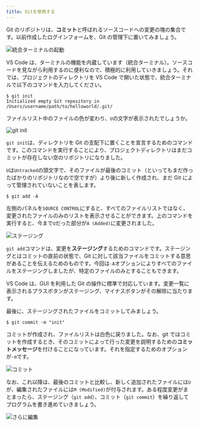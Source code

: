 ```yaml
---
title: Gitを使用する
---
```


Git のリポジトリは、**コミット**と呼ばれるソースコードへの変更の塊の集合です。以前作成したログインフォームを、Git の管理下に置いてみましょう。

![統合ターミナルの起動](09/new-integrated-terminal.png)

VS Code は、ターミナルの機能を内蔵しています（統合ターミナル）。ソースコードを見ながら利用するのに便利なので、積極的に利用していきましょう。それでは、プロジェクトのディレクトリを VS Code で開いた状態で、統合ターミナルで以下のコマンドを入力してください。

```
$ git init
Initialized empty Git repository in /Users/username/path/to/helloworld/.git/
```

ファイルリスト中のファイルの色が変わり、`U`の文字が表示されたでしょうか。

![git init](09/git-init.png)

`git init`は、ディレクトリを Git の支配下に置くことを宣言するためのコマンドです。このコマンドを実行することにより、プロジェクトディレクトリはまだコミットが存在しない空のリポジトリになりました。

`U`は`Untracked`の頭文字で、そのファイルが最後のコミット（といってもまだ作ったばかりのリポジトリなので空ですが）より後に新しく作成され、まだ Git によって管理されていないことを表します。

```
$ git add -A
```

左側のパネルを`SOURCE CONTROL`にすると、すべてのファイルリストではなく、変更されたファイルのみのリストを表示させることができます。上のコマンドを実行すると、今まで`U`だった部分が`A (Added)`に変更されました。

![ステージング](09/git-staging.png)

`git add`コマンドは、変更を**ステージング**するためのコマンドです。ステージングとはコミットの直前の状態で、Git に対して該当ファイルをコミットする意思があることを伝えるためのものです。今回は`-A`オプションによりすべてのファイルをステージングしましたが、特定のファイルのみとすることもできます。

VS Code は、GUI を利用した Git の操作に標準で対応しています。変更一覧に表示されるプラスボタンがステージング、マイナスボタンがその解除に当たります。

最後に、ステージングされたファイルをコミットしてみましょう。

```
$ git commit -m "init"
```

コミットが作成され、ファイルリストは白色に戻りました。なお、git ではコミットを作成するとき、そのコミットによって行った変更を説明するための**コミットメッセージ**を付けることになっています。それを指定するためのオプションが`-m`です。

![コミット](09/git-commit.png)

なお、これ以降は、最後のコミットと比較し、新しく追加されたファイルには`U`が、編集されたファイルには`M (Modified)`が付与されます。ある程度変更がまとまったら、ステージング（`git add`）、コミット（`git commit`）を繰り返してプログラムを書き進めていきましょう。

![さらに編集](09/additional-changes.png)
